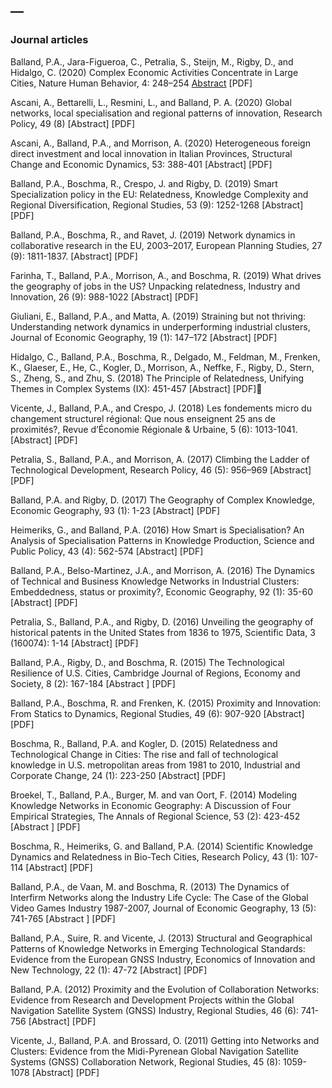 ---
---  

<link rel="stylesheet" href="styles.css" type="text/css">

### Journal articles    

Balland, P.A., Jara-Figueroa, C., Petralia, S., Steijn, M., Rigby, D., and Hidalgo, C. (2020) Complex Economic Activities Concentrate in Large Cities, Nature Human Behavior, 4: 248–254  [Abstract](https://www.nature.com/articles/s41562-019-0803-3) [PDF]  

Ascani, A., Bettarelli, L., Resmini, L., and Balland, P. A. (2020) Global networks, local specialisation and regional patterns of innovation, Research Policy, 49 (8) [Abstract]  [PDF]

Ascani, A., Balland, P.A., and Morrison, A. (2020) Heterogeneous foreign direct investment and local innovation in Italian Provinces, Structural Change and Economic Dynamics, 53: 388-401 [Abstract]  [PDF] 

Balland, P.A., Boschma, R., Crespo, J. and Rigby, D. (2019) Smart Specialization policy in the EU: Relatedness, Knowledge Complexity and Regional Diversification, Regional Studies, 53 (9): 1252-1268 [Abstract]  [PDF]

Balland, P.A., Boschma, R., and Ravet, J. (2019) Network dynamics in collaborative research in the EU, 2003–2017, European Planning Studies, 27 (9): 1811-1837. [Abstract]  [PDF] 

Farinha, T., Balland, P.A., Morrison, A., and Boschma, R. (2019) What drives the geography of jobs in the US? Unpacking relatedness, Industry and Innovation, 26 (9): 988-1022 [Abstract]  [PDF] 

Giuliani, E., Balland, P.A., and Matta, A. (2019) Straining but not thriving: Understanding network dynamics in underperforming industrial clusters, Journal of Economic Geography, 19 (1): 147–172 [Abstract] [PDF]

Hidalgo, C., Balland, P.A., Boschma, R., Delgado, M., Feldman, M., Frenken, K., Glaeser, E., He, C., Kogler, D., Morrison, A.,  Neffke, F., Rigby, D., Stern, S., Zheng, S., and Zhu, S. (2018)  The Principle of Relatedness, Unifying Themes in Complex Systems (IX): 451-457  [Abstract]  [PDF]

Vicente, J., Balland, P.A., and Crespo, J. (2018) Les fondements micro du changement structurel régional: Que nous enseignent 25 ans de proximités?, Revue d'Économie Régionale & Urbaine, 5 (6): 1013-1041. [Abstract] [PDF]

Petralia, S., Balland, P.A., and Morrison, A. (2017) Climbing the Ladder of Technological Development, Research Policy, 46 (5): 956–969 [Abstract] [PDF]

Balland, P.A. and Rigby, D. (2017) The Geography of Complex Knowledge, Economic Geography, 93 (1): 1-23 [Abstract] [PDF]

Heimeriks, G., and Balland, P.A. (2016) How Smart is Specialisation? An Analysis of Specialisation Patterns in Knowledge Production, Science and Public Policy, 43 (4): 562-574 [Abstract] [PDF]

Balland, P.A., Belso-Martinez, J.A., and Morrison, A. (2016) The Dynamics of Technical and Business Knowledge Networks in Industrial Clusters: Embeddedness, status or proximity?, Economic Geography, 92 (1): 35-60 [Abstract] [PDF]

Petralia, S., Balland, P.A., and Rigby, D. (2016) Unveiling the geography of historical patents in the United States from 1836 to 1975, Scientific Data, 3 (160074): 1-14 [Abstract] [PDF]

Balland, P.A., Rigby, D., and Boschma, R. (2015) The Technological Resilience of U.S. Cities, Cambridge Journal of Regions, Economy and Society, 8 (2): 167-184 [Abstract ] [PDF]

Balland, P.A., Boschma, R. and Frenken, K. (2015) Proximity and Innovation: From Statics to Dynamics, Regional Studies, 49 (6): 907-920 [Abstract] [PDF]

Boschma, R., Balland, P.A. and Kogler, D. (2015) Relatedness and Technological Change in Cities: The rise and fall of technological knowledge in U.S. metropolitan areas from 1981 to 2010, Industrial and Corporate Change, 24 (1): 223-250 [Abstract] [PDF]

Broekel, T., Balland, P.A., Burger, M. and van Oort, F. (2014) Modeling Knowledge Networks in Economic Geography: A Discussion of Four Empirical Strategies, The Annals of Regional Science, 53 (2): 423-452 [Abstract ] [PDF]

Boschma, R., Heimeriks, G. and Balland, P.A. (2014) Scientific Knowledge Dynamics and Relatedness in Bio-Tech Cities, Research Policy, 43 (1): 107-114 [Abstract] [PDF]

Balland, P.A., de Vaan, M. and Boschma, R. (2013) The Dynamics of Interfirm Networks along the Industry Life Cycle: The Case of the Global Video Games Industry 1987-2007, Journal of Economic Geography, 13 (5): 741-765 [Abstract ] [PDF]

Balland, P.A., Suire, R. and Vicente, J. (2013) Structural and Geographical Patterns of Knowledge Networks in Emerging Technological Standards: Evidence from the European GNSS Industry, Economics of Innovation and New Technology, 22 (1): 47-72 [Abstract] [PDF]

Balland, P.A. (2012) Proximity and the Evolution of Collaboration Networks: Evidence from Research and Development Projects within the Global Navigation Satellite System (GNSS) Industry, Regional Studies, 46 (6): 741-756 [Abstract] [PDF]

Vicente, J., Balland, P.A. and Brossard, O. (2011) Getting into Networks and Clusters: Evidence from the Midi-Pyrenean Global Navigation Satellite Systems (GNSS) Collaboration Network, Regional Studies, 45 (8): 1059-1078 [Abstract] [PDF]
